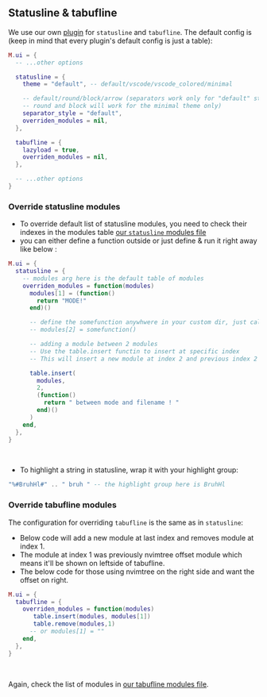 ## Statusline & tabufline 

We use our own [plugin](https://github.com/NvChad/ui) for `statusline` and `tabufline`. The default config is (keep in mind that every plugin's default config is just a table):

```lua
M.ui = {
  -- ...other options

  statusline = {
    theme = "default", -- default/vscode/vscode_colored/minimal

    -- default/round/block/arrow (separators work only for "default" statusline theme;
    -- round and block will work for the minimal theme only)
    separator_style = "default",
    overriden_modules = nil,
  },

  tabufline = {
    lazyload = true,
    overriden_modules = nil,
  },

  -- ...other options
}
```

### Override statusline modules 

- To override default list of statusline modules, you need to check their indexes in the modules table [our `statusline` modules file](https://github.com/NvChad/ui/blob/v2.0/lua/nvchad/statusline)
- you can either define a function outside or just define & run it right away like below :

```lua
M.ui = {
  statusline = {
    -- modules arg here is the default table of modules
    overriden_modules = function(modules)
      modules[1] = (function()
        return "MODE!"
      end)()

      -- define the somefunction anywhwere in your custom dir, just call it well!
      -- modules[2] = somefunction()  

      -- adding a module between 2 modules
      -- Use the table.insert functin to insert at specific index
      -- This will insert a new module at index 2 and previous index 2 will become 3 now

      table.insert(
        modules,
        2,
        (function()
          return " between mode and filename ! "
        end)()
      )
    end,
  },
}
```
<br/>

- To highlight a string in statusline, wrap it with your highlight group:

```lua
"%#BruhHl#" .. " bruh " -- the highlight group here is BruhHl
```

### Override tabufline modules

The configuration for overriding `tabufline` is the same as in `statusline`:

- Below code will add a new module at last index and removes module at index 1.
- The module at index 1 was previously nvimtree offset module which means it'll be shown on leftside of tabufline.
- The below code for those using nvimtree on the right side and want the offset on right.

```lua
M.ui = {
  tabufline = {
    overriden_modules = function(modules)
       table.insert(modules, modules[1])
       table.remove(modules,1)
      -- or modules[1] = ""
    end,
  },
}
```
<br/>

Again, check the list of modules in [our tabufline modules file](https://github.com/NvChad/ui/blob/v2.0/lua/nvchad/tabufline).
